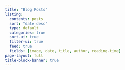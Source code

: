 ```yaml
---
title: "Blog Posts"
listing:
  contents: posts
  sort: "date desc"
  type: default
  categories: true
  sort-ui: true
  filter-ui: true
  feed: true
  fields: [image, date, title, author, reading-time]
page-layout: full
title-block-banner: true
---
```



